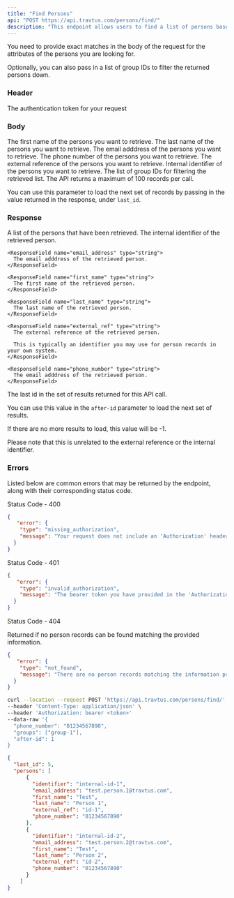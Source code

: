 ```yaml
---
title: "Find Persons"
api: "POST https://api.travtus.com/persons/find/"
description: "This endpoint allows users to find a list of persons based on multiple person attributes."
---
```


You need to provide exact matches in the body of the request for the attributes of the persons you are looking for.

Optionally, you can also pass in a list of group IDs to filter the returned persons down.

### Header

<ParamField header="Authorization" type="string" default="none" required>
  The authentication token for your request
</ParamField>

### Body

<ParamField body="first_name" type="string" default="none">
  The first name of the persons you want to retrieve.
</ParamField>

<ParamField body="last_name" type="string" default="none">
  The last name of the persons you want to retrieve.
</ParamField>

<ParamField body="email_address" type="string" default="none">
  The email adddress of the persons you want to retrieve.
</ParamField>

<ParamField body="phone_number" type="string" default="none">
  The phone number of the persons you want to retrieve.
</ParamField>

<ParamField body="external_ref" type="string" default="none">
  The external reference of the persons you want to retrieve.
</ParamField>

<ParamField body="identifier" type="string" default="none">
  Internal identifier of the persons you want to retrieve.
</ParamField>

<ParamField body="groups" type="[string]" default="none" required>
  The list of group IDs for filtering the retrieved list.
</ParamField>

<ParamField body="after-id" type="string" default="1">
  The API returns a maximum of 100 records per call.

  You can use this parameter to load the next set of records by passing in the value returned in the response, under `last_id`.
</ParamField>

### Response

<ResponseField name="persons" type="string">
  A list of the persons that have been retrieved.
  <Expandable title="properties">
    <ResponseField name="identifier" type="string" default="none">
      The internal identifier of the retrieved person.
    </ResponseField>

    <ResponseField name="email_address" type="string">
      The email adddress of the retrieved person.
    </ResponseField>

    <ResponseField name="first_name" type="string">
      The first name of the retrieved person.
    </ResponseField>

    <ResponseField name="last_name" type="string">
      The last name of the retrieved person.
    </ResponseField>

    <ResponseField name="external_ref" type="string">
      The external reference of the retrieved person.

      This is typically an identifier you may use for person records in your own system.
    </ResponseField>

    <ResponseField name="phone_number" type="string">
      The email adddress of the retrieved person.
    </ResponseField>
  </Expandable>
</ResponseField>
<ResponseField name="last_id" type="integer">
  The last id in the set of results returned for this API call.

  You can use this value in the `after-id` parameter to load the next set of results.

  If there are no more results to load, this value will be -1.

  Please note that this is unrelated to the external reference or the internal identifier.
</ResponseField>

### Errors

Listed below are common errors that may be returned by the endpoint, along with their corresponding status code.

Status Code - 400
```json Missing Authorization header
{
   "error": {
    "type": "missing_authorization",
    "message": "Your request does not include an 'Authorization' header with a bearer token for your account."
  }
}
```

Status Code - 401
```json Invalid/Expired Authorization header bearer token value
{
   "error": {
    "type": "invalid_authorization",
    "message": "The bearer token you have provided in the 'Authorization' header is invalid."
  }
}
```

Status Code - 404

Returned if no person records can be found matching the provided information.
```json No person records found for the provided parameters
{
   "error": {
    "type": "not_found",
    "message": "There are no person records matching the information provided."
  }
}
```

<RequestExample>

```bash Example Request
curl --location --request POST 'https://api.travtus.com/persons/find/' \
--header 'Content-Type: application/json' \
--header 'Authorization: bearer <token>'
--data-raw '{
  "phone_number": "01234567890",
  "groups": ["group-1"],
  "after-id": 1
}
```

</RequestExample>

<ResponseExample>

```json Response
{
  "last_id": 5,
  "persons": [
      {
        "identifier": "internal-id-1",
        "email_address": "test.person.1@travtus.com",
        "first_name": "Test",
        "last_name": "Person 1",
        "external_ref": "id-1",
        "phone_number": "01234567890"
      },
      {
        "identifier": "internal-id-2",
        "email_address": "test.person.2@travtus.com",
        "first_name": "Test",
        "last_name": "Person 2",
        "external_ref": "id-2",
        "phone_number": "01234567890"
      }
    ]
}
```

</ResponseExample>
